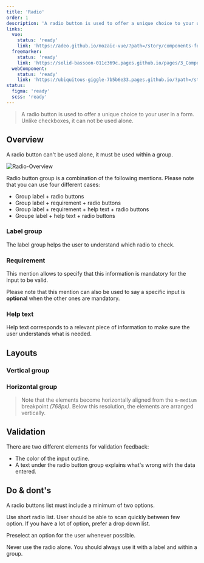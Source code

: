 ```yaml
---
title: 'Radio'
order: 1
description: 'A radio button is used to offer a unique choice to your user in a form. Unlike checkboxes, it can not be used alone.'
links:
  vue:
    status: 'ready'
    link: 'https://adeo.github.io/mozaic-vue/?path=/story/components-form-mradio'
  freemarker:
    status: 'ready'
    link: 'https://solid-bassoon-011c369c.pages.github.io/pages/3_Components/form/radio/'
  webComponent:
    status: 'ready'
    link: 'https://ubiquitous-giggle-7b5b6e33.pages.github.io/?path=/story/components-radio'
status:
  figma: 'ready'
  scss: 'ready'
---
```


> A radio button is used to offer a unique choice to your user in a form. Unlike checkboxes, it can not be used alone.

<Preview path="intro" nude />

## Overview

<Highlight theme="warning">

A radio button can't be used alone, it must be used within a group.

</Highlight>

![Radio-Overview](Radio-Overview.png)

Radio button group is a combination of the following mentions. Please note that you can use four different cases:

- Group label + radio buttons
- Group label + requirement + radio buttons
- Group label + requirement + help text + radio buttons
- Groupe label + help text + radio buttons

### Label group

The label group helps the user to understand which radio to check.

<Preview path="group-default" nude />

### Requirement

This mention allows to specify that this information is mandatory for the input to be valid.

<Highlight theme="tips">

Please note that this mention can also be used to say a specific input is **optional** when the other ones are mandatory.

</Highlight>

<Preview path="group-requirement-light" nude />

### Help text

Help text corresponds to a relevant piece of information to make sure the user understands what is needed.

<Preview path="group-help-light" nude />

## Layouts

### Vertical group

<Preview path="group-default" nude />

### Horizontal group

<Preview path="group-inline" nude />

> Note that the elements become horizontally aligned from the `m-medium` breakpoint _(768px)_. Below this resolution, the elements are arranged vertically.

## Validation

There are two different elements for validation feedback:

- The color of the input outline.
- A text under the radio button group explains what's wrong with the data entered.

<Preview path="group-invalid-light" nude />

## Do & dont's

<HintItem>A radio buttons list must include a minimum of two options.</HintItem>

<HintItem>
  Use short radio list. User should be able to scan quickly between few option.
  If you have a lot of option, prefer a drop down list.
</HintItem>

<HintItem>Preselect an option for the user whenever possible.</HintItem>

<HintItem dont>
  Never use the radio alone. You should always use it with a label and within a
  group.
</HintItem>
